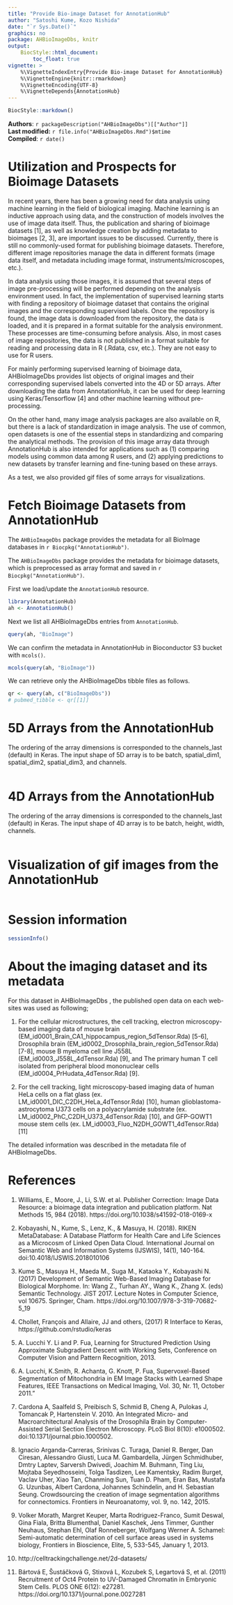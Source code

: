 ```yaml
---
title: "Provide Bio-image Dataset for AnnotationHub"
author: "Satoshi Kume, Kozo Nishida"
date: "`r Sys.Date()`"
graphics: no
package: AHBioImageDbs, knitr
output:
    BiocStyle::html_document:
        toc_float: true
vignette: >
    %\VignetteIndexEntry{Provide Bio-image Dataset for AnnotationHub}
    %\VignetteEngine{knitr::rmarkdown}
    %\VignetteEncoding{UTF-8}
    %\VignetteDepends{AnnotationHub}
---
```


```r
BiocStyle::markdown()
```

**Authors**: `r packageDescription("AHBioImageDbs")[["Author"]] `<br />
**Last modified:** `r file.info("AHBioImageDbs.Rmd")$mtime`<br />
**Compiled**: `r date()`

# Utilization and Prospects for Bioimage Datasets

In recent years, there has been a growing need for data analysis using machine 
learning in the field of biological imaging. 
Machine learning is an inductive approach using data, and the construction of 
models involves the use of image data itself.
Thus, the publication and sharing of bioimage datasets [1], as well as 
knowledge creation by adding metadata to bioimages [2, 3], are important 
issues to be discussed.
Currently, there is still no commonly-used format for publishing bioimage 
datasets. Therefore, different image repositories manage the data in different 
formats (image data itself, and metadata including image format, 
instruments/microscopes, etc.).

In data analysis using those images, it is assumed that several steps of 
image pre-processing will be performed depending on the analysis environment 
used. In fact, the implementation of supervised learning starts with finding 
a repository of bioimage dataset that contains the original images and the 
corresponding supervised labels. Once the repository is found, the image data 
is downloaded from the repository, the data is loaded, and it is prepared in 
a format suitable for the analysis environment. These processes are 
time-consuming before analysis.
Also, in most cases of image repositories, the data is not published in a format 
suitable for reading and processing data in R (.Rdata, csv, etc.). They are 
not easy to use for R users.

For mainly performing supervised learning of bioimage data, AHBioImageDbs 
provides list objects of original images and their corresponding supervised 
labels converted into the 4D or 5D arrays.
After downloading the data from AnnotationHub, it can be used for deep learning 
using Keras/Tensorflow [4] and other machine learning without pre-processing.

On the other hand, many image analysis packages are also available on R, but 
there is a lack of standardization in image analysis. The use of common, open 
datasets is one of the essential steps in standardizing and comparing the 
analytical methods. The provision of this image array data through AnnotationHub
is also intended for applications such as (1) comparing models using common data
among R users, and (2) applying predictions to new datasets by transfer learning
and fine-tuning based on these arrays.

As a test, we also provided gif files of some arrays for visualizations.


# Fetch Bioimage Datasets from AnnotationHub

The `AHBioImageDbs` package provides the metadata for all BioImage 
databases in `r Biocpkg("AnnotationHub")`. 

The `AHBioImageDbs` package provides the metadata for bioimage datasets,
which is preprocessed as array format and saved in
`r Biocpkg("AnnotationHub")`.

First we load/update the `AnnotationHub` resource.

```r
library(AnnotationHub)
ah <- AnnotationHub()
```

Next we list all AHBioImageDbs entries from `AnnotationHub`.

```r
query(ah, "BioImage")
```

We can confirm the metadata in AnnotationHub in Bioconductor S3 bucket
with `mcols()`.

```r
mcols(query(ah, "BioImage"))
```

We can retrieve only the AHBioImageDbs tibble files as follows.

```r
qr <- query(ah, c("BioImageDbs"))
# pubmed_tibble <- qr[[1]]
```

# 5D Arrays from the AnnotationHub

The ordering of the array dimensions is corresponded to the channels_last 
(default) in Keras. The input shape of 5D array is to be batch, spatial_dim1, 
spatial_dim2, spatial_dim3, and channels.

```r

```

# 4D Arrays from the AnnotationHub

The ordering of the array dimensions is corresponded to the channels_last 
(default) in Keras. The input shape of 4D array is to be batch, height, width, 
channels.

```r

```

# Visualization of gif images from the AnnotationHub

```r

```


# Session information {.unnumbered}
```r
sessionInfo()
```

# About the imaging dataset and its metadata

For this dataset in AHBioImageDbs , the published open data on each web-sites 
was used as following; 

1) For the cellular microstructures, the cell tracking, electron microscopy-
based imaging data of mouse brain 
(EM_id0001_Brain_CA1_hippocampus_region_5dTensor.Rda) [5-6], Drosophila brain 
(EM_id0002_Drosophila_brain_region_5dTensor.Rda) [7-8], mouse B myeloma cell 
line J558L (EM_id0003_J558L_4dTensor.Rda) [9], and The primary human T cell 
isolated from peripheral blood mononuclear cells 
(EM_id0004_PrHudata_4dTensor.Rda) [9].

2) For the cell tracking, light microscopy-based imaging data of human HeLa 
cells on a flat glass (ex. LM_id0001_DIC_C2DH_HeLa_4dTensor.Rda) [10], human 
glioblastoma-astrocytoma U373 cells on a polyacrylamide substrate (ex. 
LM_id0002_PhC_C2DH_U373_4dTensor.Rda) [10], and GFP-GOWT1 mouse stem cells 
(ex. LM_id0003_Fluo_N2DH_GOWT1_4dTensor.Rda) [11]

The detailed information was described in the metadata file of AHBioImageDbs.

# References

1. Williams, E., Moore, J., Li, S.W. et al. Publisher Correction: Image Data 
Resource: a bioimage data integration and publication platform. 
Nat Methods 15, 984 (2018). https://doi.org/10.1038/s41592-018-0169-x

2. Kobayashi, N., Kume, S., Lenz, K., & Masuya, H. (2018). RIKEN MetaDatabase: 
A Database Platform for Health Care and Life Sciences as a Microcosm of Linked 
Open Data Cloud. International Journal on Semantic Web and Information Systems 
(IJSWIS), 14(1), 140-164. doi:10.4018/IJSWIS.2018010106

3. Kume S., Masuya H., Maeda M., Suga M., Kataoka Y., Kobayashi N. (2017) 
Development of Semantic Web-Based Imaging Database for Biological Morphome. 
In: Wang Z., Turhan AY., Wang K., Zhang X. (eds) Semantic Technology. JIST 2017.
Lecture Notes in Computer Science, vol 10675. Springer, Cham.
https://doi.org/10.1007/978-3-319-70682-5_19

4. Chollet, François and Allaire, JJ and others, (2017) R Interface to Keras, 
https://github.com/rstudio/keras

5. A. Lucchi Y. Li and P. Fua, Learning for Structured Prediction Using 
Approximate Subgradient Descent with Working Sets, Conference on Computer Vision
and Pattern Recognition, 2013.

6. A. Lucchi, K.Smith, R. Achanta, G. Knott, P. Fua, Supervoxel-Based 
Segmentation of Mitochondria in EM Image Stacks with Learned Shape Features, 
IEEE Transactions on Medical Imaging, Vol. 30, Nr. 11, October 2011."

7. Cardona A, Saalfeld S, Preibisch S, Schmid B, Cheng A, Pulokas J, Tomancak P,
Hartenstein V. 2010. An Integrated Micro- and Macroarchitectural Analysis of the
Drosophila Brain by Computer-Assisted Serial Section Electron Microscopy. PLoS 
Biol 8(10): e1000502. doi:10.1371/journal.pbio.1000502.

8. Ignacio Arganda-Carreras, Srinivas C. Turaga, Daniel R. Berger, Dan Ciresan, 
Alessandro Giusti, Luca M. Gambardella, Jürgen Schmidhuber, Dmtry Laptev, 
Sarversh Dwivedi, Joachim M. Buhmann, Ting Liu, Mojtaba Seyedhosseini, Tolga 
Tasdizen, Lee Kamentsky, Radim Burget, Vaclav Uher, Xiao Tan, Chanming Sun, 
Tuan D. Pham, Eran Bas, Mustafa G. Uzunbas, Albert Cardona, Johannes Schindelin,
and H. Sebastian Seung. Crowdsourcing the creation of image segmentation 
algorithms for connectomics. Frontiers in Neuroanatomy, vol. 9, no. 142, 2015.

9. Volker Morath, Margret Keuper, Marta Rodriguez-Franco, Sumit Deswal, Gina 
Fiala, Britta Blumenthal, Daniel Kaschek, Jens Timmer, Gunther Neuhaus, 
Stephan Ehl, Olaf Ronneberger, Wolfgang Werner A. Schamel: Semi-automatic 
determination of cell surface areas used in systems biology, Frontiers in 
Bioscience, Elite, 5, 533-545, January 1, 2013.

10. http://celltrackingchallenge.net/2d-datasets/

11. Bártová E, Šustáčková G, Stixová L, Kozubek S, Legartová S, et al. (2011) 
Recruitment of Oct4 Protein to UV-Damaged Chromatin in Embryonic Stem Cells. 
PLOS ONE 6(12): e27281. https://doi.org/10.1371/journal.pone.0027281

